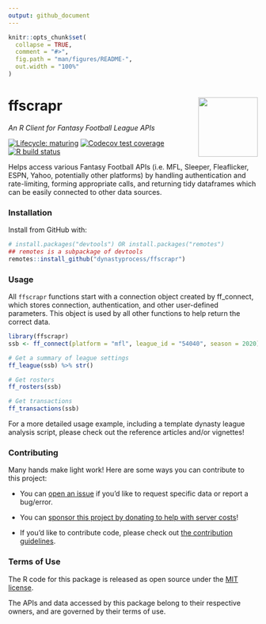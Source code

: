 ```yaml
---
output: github_document
---
```


<!-- README.md is generated from README.Rmd. Please edit that file -->

```r
knitr::opts_chunk$set(
  collapse = TRUE,
  comment = "#>",
  fig.path = "man/figures/README-",
  out.width = "100%"
)
```
# ffscrapr <a href='ffscrapr.dynastyprocess.com'><img src='man/figures/logo.png' align="right" height="120" /></a>
*An R Client for Fantasy Football League APIs*

  <!-- badges: start -->
  
  [![Lifecycle: maturing](https://img.shields.io/badge/lifecycle-maturing-blue.svg)](https://www.tidyverse.org/lifecycle/#maturing)
  [![Codecov test coverage](https://codecov.io/gh/DynastyProcess/ffscrapr/branch/main/graph/badge.svg)](https://codecov.io/gh/DynastyProcess/ffscrapr?branch=main)
  [![R build status](https://github.com/DynastyProcess/ffscrapr/workflows/R-CMD-check/badge.svg)](https://github.com/DynastyProcess/ffscrapr/actions)
  
  <!-- badges: end -->

Helps access various Fantasy Football APIs (i.e. MFL, Sleeper, Fleaflicker, ESPN, Yahoo, potentially other platforms) by handling authentication and rate-limiting, forming appropriate calls, and returning tidy dataframes which can be easily connected to other data sources.

### Installation
Install from GitHub with:

``` r
# install.packages("devtools") OR install.packages("remotes")
## remotes is a subpackage of devtools
remotes::install_github("dynastyprocess/ffscrapr")
```

### Usage

All `ffscrapr` functions start with a connection object created by ff_connect, which stores connection, authentication, and other user-defined parameters. This object is used by all other functions to help return the correct data.

```r
library(ffscrapr)
ssb <- ff_connect(platform = "mfl", league_id = "54040", season = 2020)

# Get a summary of league settings
ff_league(ssb) %>% str()

# Get rosters
ff_rosters(ssb)

# Get transactions
ff_transactions(ssb)

```

For a more detailed usage example, including a template dynasty league analysis script, please check out the reference articles and/or vignettes!

### Contributing

Many hands make light work! Here are some ways you can contribute to this project:

- You can [open an issue](https://github.com/DynastyProcess/ffscrapr/issues/new/choose) if you'd like to request specific data or report a bug/error. 

- You can [sponsor this project by donating to help with server costs](https://github.com/sponsors/tanho63)!

- If you'd like to contribute code, please check out [the contribution guidelines](CONTRIBUTING.md).

### Terms of Use

The R code for this package is released as open source under the [MIT license](LICENSE.md). 

The APIs and data accessed by this package belong to their respective owners, and are governed by their terms of use. 
